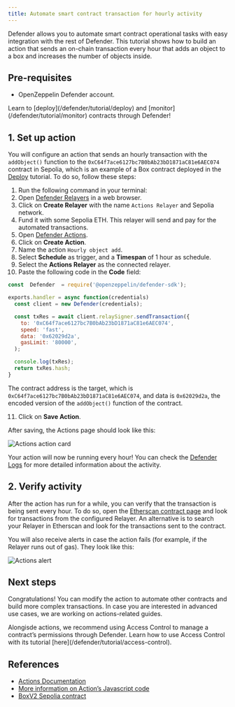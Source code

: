 ```yaml
---
title: Automate smart contract transaction for hourly activity
---
```


Defender allows you to automate smart contract operational tasks with easy integration with the rest of Defender. This tutorial shows how to build an action that sends an on-chain transaction every hour that adds an object to a box and increases the number of objects inside.

## Pre-requisites

* OpenZeppelin Defender account.

<Callout>
Learn to [deploy](/defender/tutorial/deploy) and [monitor](/defender/tutorial/monitor) contracts through Defender!
</Callout>

## 1. Set up action

You will configure an action that sends an hourly transaction with the `addObject()` function to the `0xC64f7ace6127bc7B0bAb23bD1871aC81e6AEC074` contract in Sepolia, which is an example of a Box contract deployed in the [Deploy](/defender/tutorial/deploy) tutorial. To do so, follow these steps:

1. Run the following command in your terminal:
2. Open [Defender Relayers](https://defender.openzeppelin.com/v2/#/relayers) in a web browser.
3. Click on **Create Relayer** with the name `Actions Relayer` and Sepolia network.
4. Fund it with some Sepolia ETH. This relayer will send and pay for the automated transactions.
5. Open [Defender Actions](https://defender.openzeppelin.com/v2/#/actions).
6. Click on **Create Action**.
7. Name the action `Hourly object add`.
8. Select **Schedule** as trigger, and a **Timespan** of 1 hour as schedule.
9. Select the **Actions Relayer** as the connected relayer.
10. Paste the following code in the **Code** field:

   ```jsx
   const  Defender  = require('@openzeppelin/defender-sdk');

   exports.handler = async function(credentials)
     const client = new Defender(credentials);

     const txRes = await client.relaySigner.sendTransaction({
       to: '0xC64f7ace6127bc7B0bAb23bD1871aC81e6AEC074',
       speed: 'fast',
       data: '0x62029d2a',
       gasLimit: '80000',
     );

     console.log(txRes);
     return txRes.hash;
   }
   ```
   The contract address is the target, which is `0xC64f7ace6127bc7B0bAb23bD1871aC81e6AEC074`, and data is `0x62029d2a`, the encoded version of the `addObject()` function of the contract.

11. Click on **Save Action**.

After saving, the Actions page should look like this:

![Actions action card](/defender/tutorial-actions-action.png)

Your action will now be running every hour! You can check the [Defender Logs](https://defender.openzeppelin.com/v2/#/logs) for more detailed information about the activity.

## 2. Verify activity

After the action has run for a while, you can verify that the transaction is being sent every hour. To do so, open the [Etherscan contract page](https://sepolia.etherscan.io/address/0xC64f7ace6127bc7B0bAb23bD1871aC81e6AEC074) and look for transactions from the configured Relayer. An alternative is to search your Relayer in Etherscan and look for the transactions sent to the contract.

You will also receive alerts in case the action fails (for example, if the Relayer runs out of gas). They look like this:

![Actions alert](/defender/tutorial-actions-alert.png)

## Next steps

Congratulations! You can modify the action to automate other contracts and build more complex transactions. In case you are interested in advanced use cases, we are working on actions-related guides.

<Callout>
Alongisde actions, we recommend using Access Control to manage a contract’s permissions through Defender. Learn how to use Access Control with its tutorial [here](/defender/tutorial/access-control).
</Callout>

## References

* [Actions Documentation](/defender/module/actions)
* [More information on Action’s Javascript code](/defender/module/actions#defining-code)
* [BoxV2 Sepolia contract](https://sepolia.etherscan.io/address/0xC64f7ace6127bc7B0bAb23bD1871aC81e6AEC074)
